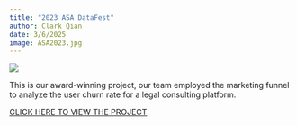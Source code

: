 ```yaml
---
title: "2023 ASA DataFest"
author: Clark Qian
date: 3/6/2025
image: ASA2023.jpg
---
```

![](ASA2023.jpg)

This is our award-winning project, our team employed the marketing funnel to analyze the user churn rate for a legal consulting platform. 

[CLICK HERE TO VIEW THE PROJECT](https://github.com/Pafuuuu/ASA-DATAFEST-2023/tree/main)



